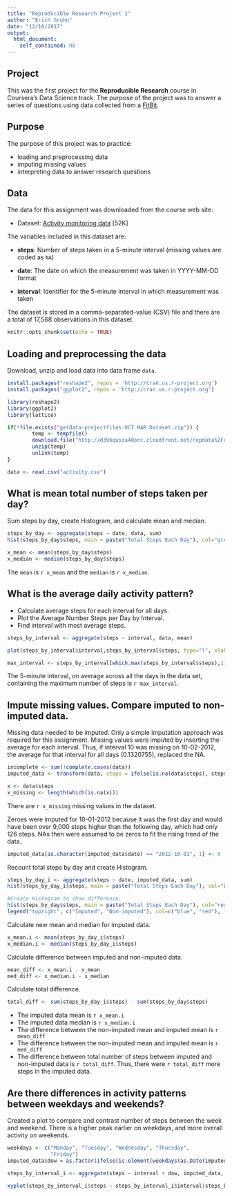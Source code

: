 ```yaml
---
title: "Reproducible Research Project 1"
author: "Erich Gruhn"
date: "12/16/2017"
output: 
  html_document: 
    self_contained: no
---
```


## Project
This was the first project for the **Reproducible Research** course in Coursera's Data Science track. The purpose of the project was to answer a series of questions using data collected from a [FitBit](http://en.wikipedia.org/wiki/Fitbit).


## Purpose
The purpose of this project was to practice:

* loading and preprocessing data
* imputing missing values
* interpreting data to answer research questions

## Data
The data for this assignment was downloaded from the course web
site:

* Dataset: [Activity monitoring data](https://d396qusza40orc.cloudfront.net/repdata%2Fdata%2Factivity.zip) [52K]

The variables included in this dataset are:

* **steps**: Number of steps taken in a 5-minute interval (missing
    values are coded as `NA`)

* **date**: The date on which the measurement was taken in YYYY-MM-DD
    format

* **interval**: Identifier for the 5-minute interval in which
    measurement was taken

The dataset is stored in a comma-separated-value (CSV) file and there are a total of 17,568 observations in this dataset.

```r
knitr::opts_chunk$set(echo = TRUE)
```


## Loading and preprocessing the data

Download, unzip and load data into data frame `data`. 
```r

install.packages("reshape2", repos = 'http://cran.us.r-project.org')
install.packages("ggplot2", repos = 'http://cran.us.r-project.org')

library(reshape2)
library(ggplot2)
library(lattice)

if(!file.exists("getdata-projectfiles-UCI HAR Dataset.zip")) {
        temp <- tempfile()
        download.file("http://d396qusza40orc.cloudfront.net/repdata%2Fdata%2Factivity.zip",temp)
        unzip(temp)
        unlink(temp)
}

data <- read.csv("activity.csv")
```



## What is mean total number of steps taken per day?
Sum steps by day, create Histogram, and calculate mean and median.
```r
steps_by_day <- aggregate(steps ~ date, data, sum)
hist(steps_by_day$steps, main = paste("Total Steps Each Day"), col="green", xlab="Number of Steps")

x_mean <- mean(steps_by_day$steps)
x_median <- median(steps_by_day$steps)
```

The `mean` is `r x_mean` and the `median` is `r x_median`.

## What is the average daily activity pattern?

* Calculate average steps for each interval for all days. 
* Plot the Average Number Steps per Day by Interval. 
* Find interval with most average steps. 
```r
steps_by_interval <- aggregate(steps ~ interval, data, mean)

plot(steps_by_interval$interval,steps_by_interval$steps, type="l", xlab="Interval", ylab="Number of Steps",main="Average Number of Steps per Day by Interval")

max_interval <- steps_by_interval[which.max(steps_by_interval$steps),1]
```

The 5-minute interval, on average across all the days in the data set, containing the maximum number of steps is `r max_interval`.

## Impute missing values. Compare imputed to non-imputed data.
Missing data needed to be imputed. Only a simple imputation approach was required for this assignment. 
Missing values were imputed by inserting the average for each interval. Thus, if interval 10 was missing on 10-02-2012, the average for that interval for all days (0.1320755), replaced the NA. 
```r
incomplete <- sum(!complete.cases(data))
imputed_data <- transform(data, steps = ifelse(is.na(data$steps), steps_by_interval$steps[match(data$interval, steps_by_interval$interval)], data$steps))

x <- data$steps
x_missing <- length(which(is.na(x))) 
```

There are `r x_missing` missing values in the dataset.

Zeroes were imputed for 10-01-2012 because it was the first day and would have been over 9,000 steps higher than the following day, which had only 126 steps. NAs then were assumed to be zeros to fit the rising trend of the data. 
```r
imputed_data[as.character(imputed_data$date) == "2012-10-01", 1] <- 0
```

Recount total steps by day and create Histogram. 
```r
steps_by_day_i <- aggregate(steps ~ date, imputed_data, sum)
hist(steps_by_day_i$steps, main = paste("Total Steps Each Day"), col="blue", xlab="Number of Steps")

#Create Histogram to show difference. 
hist(steps_by_day$steps, main = paste("Total Steps Each Day"), col="red", xlab="Number of Steps", add=T)
legend("topright", c("Imputed", "Non-imputed"), col=c("blue", "red"), lwd=10)

```

Calculate new mean and median for imputed data. 
```r
x_mean.i <- mean(steps_by_day_i$steps)
x_median.i <- median(steps_by_day_i$steps)
```

Calculate difference between imputed and non-imputed data.
```r
mean_diff <- x_mean.i - x_mean
med_diff <- x_median.i - x_median
```

Calculate total difference.
```r
total_diff <- sum(steps_by_day_i$steps) - sum(steps_by_day$steps)
```
* The imputed data mean is `r x_mean.i`
* The imputed data median is `r x_median.i`
* The difference between the non-imputed mean and imputed mean is `r mean_diff`
* The difference between the non-imputed mean and imputed mean is `r med_diff`
* The difference between total number of steps between imputed and non-imputed data is `r total_diff`. Thus, there were `r total_diff` more steps in the imputed data.


## Are there differences in activity patterns between weekdays and weekends?
Created a plot to compare and contrast number of steps between the week and weekend. There is a higher peak earlier on weekdays, and more overall activity on weekends.  
``` r
weekdays <- c("Monday", "Tuesday", "Wednesday", "Thursday", 
              "Friday")
imputed_data$dow = as.factor(ifelse(is.element(weekdays(as.Date(imputed_data$date)),weekdays), "Weekday", "Weekend"))

steps_by_interval_i <- aggregate(steps ~ interval + dow, imputed_data, mean)

xyplot(steps_by_interval_i$steps ~ steps_by_interval_i$interval|steps_by_interval_i$dow, main="Average Steps per Day by Interval",xlab="Interval", ylab="Steps",layout=c(1,2), type="l")

```